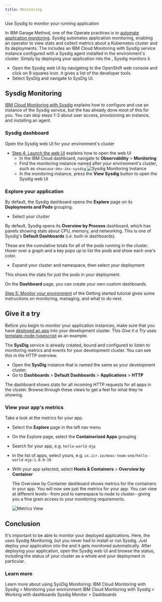 ```yaml
---
title: Monitoring
---
```



<PageDescription>

Use Sysdig to monitor your running application

</PageDescription>

In IBM Garage Method, one of the Operate practices is to [automate application monitoring](https://www.ibm.com/garage/method/practices/manage/practice_automated_monitoring/). Sysdig automates application monitoring, enabling an operator to view stats and collect metrics about a Kubernetes cluster and its deployments. 
The <Globals name="env" /> includes an IBM Cloud Monitoring with Sysdig service instance configured with a Sysdig agent installed in the environment's cluster. Simply by deploying your application into the <Globals name="env" />, Sysdig monitors it. 

- Open the Sysdig web UI by navigating to the OpenShift web console and click on 9 squares icon. It gives a list of the developer tools.
- Select SysDig and navigate to SysDig UI.

## Sysdig Monitoring

[IBM Cloud Monitoring with Sysdig](https://cloud.ibm.com/docs/services/Monitoring-with-Sysdig) explains how to configure and use an instance of the Sysdig service, but the <Globals name="env" /> has already done most of this for you. You can skip steps 1-3 about user access, provisioning an instance, and installing an agent.

### Sysdig dashboard

Open the Sysdig web UI for your environment's cluster
- [Step 4: Launch the web UI](https://cloud.ibm.com/docs/services/Monitoring-with-Sysdig?topic=Sysdig-getting-started#step4) explains how to open the web UI
    - In the IBM Cloud dashboard, navigate to **Observability** > **Monitoring**
    - Find the monitoring instance named after your environment's cluster, such as `showcase-dev-iks-sysdig`
    ![Sysdig Monitoring Instance](sysdig-monitoring-instance.png)
    - In the monitoring instance, press the **View Sysdig** button to open the Sysdig web UI

### Explore your application

By default, the Sysdig dashboard opens the **Explore** page on its **Deployments and Pods** grouping.

- Select your cluster

By default, Sysdig opens its **Overview by Process** dashboard, which has panels showing stats about CPU, memory, and networking.
This is one of Sysdig's **Default Dashboards** (i.e. built-in dashboards).

These are the cumulative totals for all of the pods running in the cluster. Hover over a graph and a key pops up to list
the pods and show each one's color.

- Expand your cluster and namespace, then select your deployment

This shows the stats for just the pods in your deployment.

On the **Dashboard** page, you can create your own custom dashboards.

[Step 5: Monitor your environment](https://cloud.ibm.com/docs/services/Monitoring-with-Sysdig?topic=Sysdig-getting-started#step5)
of the Getting started tutorial gives some instructions on monitoring, managing, and what to do next.


## Give it a try

Before you begin to monitor your application instances, make sure that you have [deployed an app](/developer-intermediate/deploy-app) into your development cluster. This _Give it a Try_ uses [template-node-typescript](https://github.com/IBM/template-node-typescript) as an example.

The **SysDig** service is already created, bound and configured to listen to monitoring metrics and events for your development cluster. You can see this in the HTTP overview.

- Open the **SysDig** instance that is named the same as your development cluster.
- Go to **Dashboards** > **Default Dashboards** > **Applications** > **HTTP**

The dashboard shows stats for all incoming HTTP requests for all apps in the cluster. Browse through these views to get a feel for what they're showing.

### View your app's metrics

Take a look at the metrics for your app.

- Select the **Explore** page in the left nav menu
- On the Explore page, select the **Containerized Apps** grouping
- Search for your app, e.g. `hello-world-mjp`
- In the list of apps, select yours, e.g. `us.icr.io/mooc-team-one/hello-world-mjp:1.0.0-10`
- With your app selected, select **Hosts & Containers** > **Overview by Container**

    The Overview by Container dashboard shows metrics for the containers in your app. You will now see just the metrics for your app. You can view at different levels--from pod to namespace to node to cluster--giving you a fine grain access to your monitoring requirements.

    ![Metrics View](appview.png)

## Conclusion

It's important to be able to monitor your deployed applications.
Here, the <Globals name="env" /> uses Sysdig Monitoring, but you never had to install or run Sysdig.
Just deploy your application into the <Globals name="env" /> and it gets monitored automatically.
After deploying your application, open the Sysdig web UI and browse the status, including the status
of your cluster as a whole and your deployment in particular.

### Learn more

Learn more about using SysDig Monitoring:
<AnchorLinks>
  <AnchorLink to="https://cloud.ibm.com/docs/services/Monitoring-with-Sysdig?topic=Sysdig-monitoring">IBM Cloud Monitoring with Sysdig > Monitoring your environment</AnchorLink>
  <AnchorLink to="https://cloud.ibm.com/docs/services/Monitoring-with-Sysdig?topic=Sysdig-dashboards">IBM Cloud Monitoring with Sysdig > Working with dashboards</AnchorLink>
  <AnchorLink to="https://docs.sysdig.com/en/dashboards.html">Sysdig Monitor > Dashboards</AnchorLink>
</AnchorLinks>
